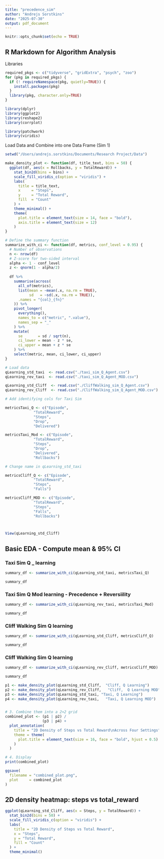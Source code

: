 ```yaml
---
title: "precedence_sim"
author: "Andrejs Sorstkins"
date: "2025-07-30"
output: pdf_document
---
```


```r
knitr::opts_chunk$set(echo = TRUE)
```

## R Markdown for Algorithm Analysis

Libraries
```r

required_pkgs <- c("tidyverse", "gridExtra", "psych", "zoo")
for (pkg in required_pkgs) {
  if (! requireNamespace(pkg, quietly=TRUE)) {
    install.packages(pkg)
  }
  library(pkg, character.only=TRUE)
}

library(dplyr)
library(ggplot2)
library(reshape2)
library(corrplot)

library(patchwork)
library(viridis) 


```

Load Data and Combine into one Data Frame (Sim 1)

```r
setwd("/Users/andrejs.sorstkins/Documents/Research Project/Data")

make_density_plot <- function(df, title_text, bins = 50) {
  ggplot(df, aes(x = Rollbacks, y = TotalReward)) +
    stat_bin2d(bins = bins) +
    scale_fill_viridis_c(option = "viridis") +
    labs(
      title = title_text,
      x     = "Steps",
      y     = "Total Reward",
      fill  = "Count"
    ) +
    theme_minimal() +
    theme(
      plot.title = element_text(size = 14, face = "bold"),
      axis.title = element_text(size = 12)
    )
}

# Define the summary function
summarize_with_ci <- function(df, metrics, conf_level = 0.95) {
  # Number of observations
  n <- nrow(df)
  # Z-score for two-sided interval
  alpha <- 1 - conf_level
  z <- qnorm(1 - alpha/2)
  
  df %>%
    summarise(across(
      all_of(metrics),
      list(mean = ~mean(.x, na.rm = TRUE),
           sd   = ~sd(.x, na.rm = TRUE)),
      .names = "{col}_{fn}"
    )) %>%
    pivot_longer(
      everything(),
      names_to = c("metric", ".value"),
      names_sep = "_"
    ) %>%
    mutate(
      se       = sd / sqrt(n),
      ci_lower = mean - z * se,
      ci_upper = mean + z * se
    ) %>%
    select(metric, mean, ci_lower, ci_upper)
}

# Load data
qLearning_std_taxi  <- read.csv("./taxi_sim_Q_Agent.csv")
qLearning_rev_taxi  <- read.csv("./taxi_sim_Q_Agent_MOD.csv")

qLearning_std_Cliff  <- read.csv("./CliffWalking_sim_Q_Agent.csv")
qLearning_rev_Cliff  <- read.csv("./CliffWalking_sim_Q_Agent_MOD.csv")

# Add identifying cols for Taxi Sim

metricsTaxi_Q <- c("Episode", 
             "TotalReward", 
             "Steps", 
             "Drop", 
             "Delivered")

metricsTaxi_Mod <- c("Episode", 
             "TotalReward", 
             "Steps", 
             "Drop", 
             "Delivered",
             "Rollbacks")

# Change name in qLearning_std_taxi

metricsCliff_Q <- c("Episode", 
             "TotalReward", 
             "Steps", 
             "Falls")

metricsCliff_MOD <- c("Episode", 
             "TotalReward", 
             "Steps", 
             "Falls",
             "Rollbacks")




```

```r

View(qLearning_std_Cliff)

```


## Basic EDA - Compute mean & 95% CI

### Taxi Sim Q _ learning 

```r

summary_df <- summarize_with_ci(qLearning_std_taxi, metricsTaxi_Q)

summary_df


```
### Taxi Sim Q Mod learning - Precedence + Reversiility

```r

summary_df <- summarize_with_ci(qLearning_rev_taxi, metricsTaxi_Mod)

summary_df


```
### Cliff Walking Sim Q learning

```r

summary_df <- summarize_with_ci(qLearning_std_Cliff, metricsCliff_Q)

summary_df


```
### Cliff Walking Sim Q learning

```r

summary_df <- summarize_with_ci(qLearning_rev_Cliff, metricsCliff_MOD)

summary_df


```

```r

p1 <- make_density_plot(qLearning_std_Cliff,  "Cliff, Q Learning")
p2 <- make_density_plot(qLearning_rev_Cliff,   "Cliff,  Q Learning MOD")
p3 <- make_density_plot(qLearning_std_taxi, "Taxi, Q Learning")
p4 <- make_density_plot(qLearning_rev_taxi,   "Taxi, Q Learning MOD")


# 3. Combine them into a 2×2 grid
combined_plot <- (p1 | p2) /
                 (p3 | p4) +
  plot_annotation(
    title = "2D Density of Steps vs Total Reward\nAcross Four Settings",
    theme = theme(
      plot.title = element_text(size = 16, face = "bold", hjust = 0.5)
    )
  )

# 4. Display
print(combined_plot)

ggsave(
  filename = "combined_plot.png",
  plot     = combined_plot
)

```

## 2D density heatmap: steps vs total_reward

```r

ggplot(qLearning_std_Cliff, aes(x = Steps, y = TotalReward)) +
  stat_bin2d(bins = 50) +
  scale_fill_viridis_c(option = "viridis") +
  labs(
    title = "2D Density of Steps vs Total Reward",
    x = "Steps",
    y = "Total Reward",
    fill = "Count"
  ) +
  theme_minimal()

```
